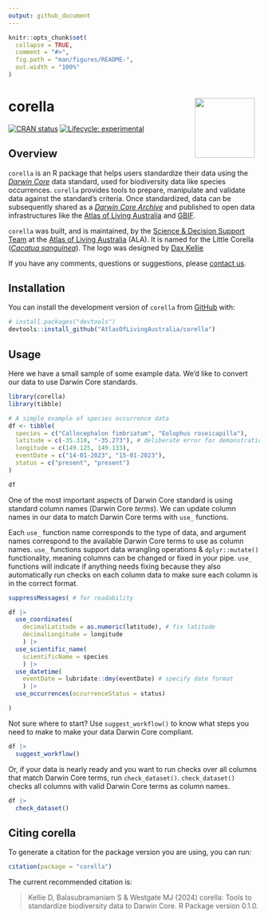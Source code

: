 ```yaml
---
output: github_document
---
```


<!-- README.md is generated from README.Rmd. Please edit that file -->

```r
knitr::opts_chunk$set(
  collapse = TRUE,
  comment = "#>",
  fig.path = "man/figures/README-",
  out.width = "100%"
)
```

# corella <img src="man/figures/corella-logo.png" align="right" style="margin: 0px 10px 0px 10px;" alt="" width="120"/><br>

<!-- badges: start -->
[![CRAN status](https://www.r-pkg.org/badges/version/corella)](https://CRAN.R-project.org/package=corella)
[![Lifecycle: experimental](https://img.shields.io/badge/lifecycle-experimental-orange.svg)](https://lifecycle.r-lib.org/articles/stages.html#experimental)
<!-- badges: end -->

## Overview

`corella` is an R package that helps users standardize their data using the 
[*Darwin Core*](https://dwc.tdwg.org) data standard, used for biodiversity data like species occurrences. `corella` provides tools to prepare, manipulate and validate data against the standard's criteria. Once standardized, data can be subsequently shared as a [*Darwin Core Archive*](https://ipt.gbif.org/manual/en/ipt/latest/dwca-guide#what-is-darwin-core-archive-dwc-a) and published to open data infrastructures like the [Atlas of Living Australia](https://www.ala.org.au) and [GBIF](https://www.gbif.org/). 

`corella` was built, and is maintained, by the [Science & Decision Support Team](https://labs.ala.org.au) at the [Atlas of Living Australia](https://www.ala.org.au) (ALA). It is named for the Little Corella ([_Cacatua sanguinea_](https://bie.ala.org.au/species/https%3A//biodiversity.org.au/afd/taxa/34b31e86-7ade-4cba-960f-82a6ae586206)). The logo was designed by [Dax Kellie](https://daxkellie.com/)

If you have any comments, questions or suggestions, please [contact us](mailto:support@ala.org.au).


## Installation

You can install the development version of `corella` from [GitHub](https://github.com/) with:

``` r
# install.packages("devtools")
devtools::install_github("AtlasOfLivingAustralia/corella")
```

## Usage

Here we have a small sample of some example data. We'd like to convert our data to use Darwin Core standards.

```r
library(corella)
library(tibble)

# A simple example of species occurrence data
df <- tibble(
  species = c("Callocephalon fimbriatum", "Eolophus roseicapilla"),
  latitude = c(-35.310, "-35.273"), # deliberate error for demonstration purposes
  longitude = c(149.125, 149.133),
  eventDate = c("14-01-2023", "15-01-2023"),
  status = c("present", "present")
)

df
```

One of the most important aspects of Darwin Core standard is using standard column names (Darwin Core *terms*). We can update column names in our data to match Darwin Core terms with `use_` functions. 

Each `use_` function name corresponds to the type of data, and argument names correspond to the available Darwin Core terms to use as column names. `use_` functions support data wrangling operations & `dplyr::mutate()` functionality, meaning columns can be changed or fixed in your pipe. `use_` functions will indicate if anything needs fixing because they also automatically run checks on each column data to make sure each column is in the correct format.

```r
suppressMessages( # for readability

df |>
  use_coordinates(
    decimalLatitude = as.numeric(latitude), # fix latitude
    decimalLongitude = longitude
    ) |>
  use_scientific_name(
    scientificName = species
    ) |>
  use_datetime(
    eventDate = lubridate::dmy(eventDate) # specify date format
    ) |>
  use_occurrences(occurrenceStatus = status)

)
```

Not sure where to start? Use `suggest_workflow()` to know what steps you need to make to make your data Darwin Core compliant.

```r
df |> 
  suggest_workflow()
```

Or, if your data is nearly ready and you want to run checks over all columns that match Darwin Core terms, run `check_dataset()`. `check_dataset()` checks all columns with valid Darwin Core terms as column names.

```r
df |>
  check_dataset()
```


## Citing corella

To generate a citation for the package version you are using, you can
run:

``` r
citation(package = "corella")
```

The current recommended citation is:

> Kellie D, Balasubramaniam S & Westgate MJ (2024) corella:
> Tools to standardize biodiversity data to Darwin Core. R Package version
> 0.1.0.
